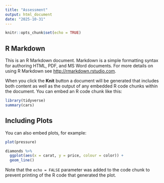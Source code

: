 ```yaml
---
title: "Assessment"
output: html_document
date: "2025-10-31"
---
```


```r
knitr::opts_chunk$set(echo = TRUE)
```

## R Markdown

This is an R Markdown document. Markdown is a simple formatting syntax for authoring HTML, PDF, and MS Word documents. For more details on using R Markdown see <http://rmarkdown.rstudio.com>.

When you click the **Knit** button a document will be generated that includes both content as well as the output of any embedded R code chunks within the document. You can embed an R code chunk like this:

```r
library(tidyverse)
summary(cars)
```

## Including Plots

You can also embed plots, for example:

```r
plot(pressure)

diamonds %>% 
  ggplot(aes(x = carat, y = price, colour = color)) +
  geom_line()
```

Note that the `echo = FALSE` parameter was added to the code chunk to prevent printing of the R code that generated the plot.
